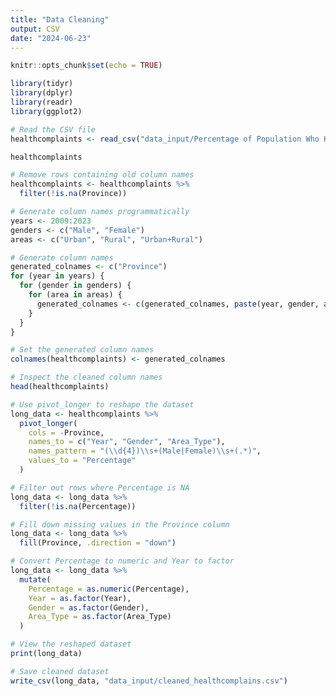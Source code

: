---
title: "Data Cleaning"
output: CSV
date: "2024-06-23"
---


```{r setup, include=FALSE}
knitr::opts_chunk$set(echo = TRUE)
```

```{r}
library(tidyr)
library(dplyr)
library(readr)
library(ggplot2)
```


```{r}
# Read the CSV file
healthcomplaints <- read_csv("data_input/Percentage of Population Who Had Health Complaint during 2009-2023.csv")

healthcomplaints
```


```{r}
# Remove rows containing old column names
healthcomplaints <- healthcomplaints %>%
  filter(!is.na(Province))

# Generate column names programmatically
years <- 2009:2023
genders <- c("Male", "Female")
areas <- c("Urban", "Rural", "Urban+Rural")

# Generate column names
generated_colnames <- c("Province")
for (year in years) {
  for (gender in genders) {
    for (area in areas) {
      generated_colnames <- c(generated_colnames, paste(year, gender, area, sep = " "))
    }
  }
}

# Set the generated column names
colnames(healthcomplaints) <- generated_colnames

# Inspect the cleaned column names
head(healthcomplaints)
```

```{r}
# Use pivot_longer to reshape the dataset
long_data <- healthcomplaints %>%
  pivot_longer(
    cols = -Province,
    names_to = c("Year", "Gender", "Area_Type"),
    names_pattern = "(\\d{4})\\s+(Male|Female)\\s+(.*)",
    values_to = "Percentage"
  )

# Filter out rows where Percentage is NA
long_data <- long_data %>%
  filter(!is.na(Percentage))

# Fill down missing values in the Province column
long_data <- long_data %>%
  fill(Province, .direction = "down")

# Convert Percentage to numeric and Year to factor
long_data <- long_data %>%
  mutate(
    Percentage = as.numeric(Percentage),
    Year = as.factor(Year),
    Gender = as.factor(Gender),
    Area_Type = as.factor(Area_Type)
  )

# View the reshaped dataset
print(long_data)
```

```{r}
# Save cleaned dataset
write_csv(long_data, "data_input/cleaned_healthcomplains.csv")
```
